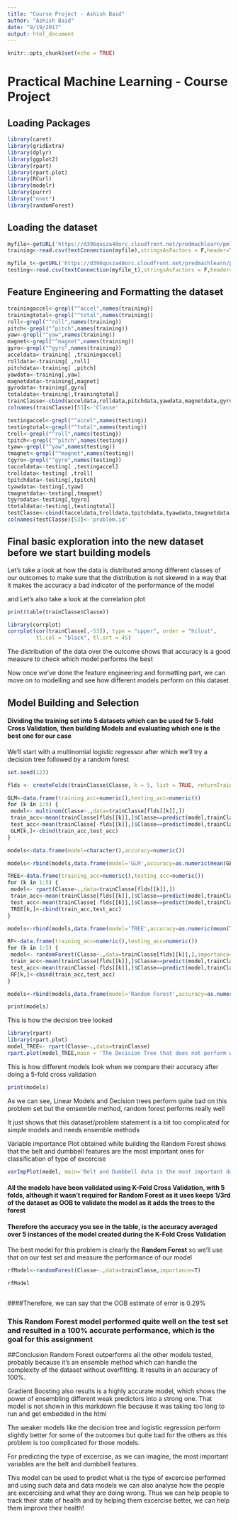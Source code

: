 ```yaml
---
title: "Course Project - Ashish Baid"
author: "Ashish Baid"
date: "9/19/2017"
output: html_document
---
```


```r
knitr::opts_chunk$set(echo = TRUE)
```

# Practical Machine Learning - Course Project

## Loading Packages
```r
library(caret)
library(gridExtra)
library(dplyr)
library(ggplot2)
library(rpart)
library(rpart.plot)
library(RCurl)
library(modelr)
library(purrr)
library("nnet")
library(randomForest)
```

## Loading the dataset

```r
myfile<-getURL('https://d396qusza40orc.cloudfront.net/predmachlearn/pml-training.csv',ssl.verifyhost=F,ssl.verifypeer=F)
training<-read.csv(textConnection(myfile),stringsAsFactors = F,header=T)

myfile_t<-getURL('https://d396qusza40orc.cloudfront.net/predmachlearn/pml-testing.csv',ssl.verifyhost=F,ssl.verifypeer=F)
testing<-read.csv(textConnection(myfile_t),stringsAsFactors = F,header=T)


```

## Feature Engineering and Formatting the dataset
```r
trainingaccel<-grepl("^accel",names(training))
trainingtotal<-grepl("^total",names(training))
roll<-grepl("^roll",names(training))
pitch<-grepl("^pitch",names(training))
yaw<-grepl("^yaw",names(training))
magnet<-grepl("^magnet",names(training))
gyro<-grepl("^gyro",names(training))
acceldata<-training[ ,trainingaccel]
rolldata<-training[ ,roll]
pitchdata<-training[ ,pitch]
yawdata<-training[,yaw]
magnetdata<-training[,magnet]
gyrodata<-training[,gyro]
totaldata<-training[,trainingtotal]
trainClasse<-cbind(acceldata,rolldata,pitchdata,yawdata,magnetdata,gyrodata,totaldata,training[ ,160])
colnames(trainClasse)[53]<-'Classe'

testingaccel<-grepl("^accel",names(testing))
testingtotal<-grepl("^total",names(testing))
troll<-grepl("^roll",names(testing))
tpitch<-grepl("^pitch",names(testing))
tyaw<-grepl("^yaw",names(testing))
tmagnet<-grepl("^magnet",names(testing))
tgyro<-grepl("^gyro",names(testing))
tacceldata<-testing[ ,testingaccel]
trolldata<-testing[ ,troll]
tpitchdata<-testing[,tpitch]
tyawdata<-testing[,tyaw]
tmagnetdata<-testing[,tmagnet]
tgyrodata<-testing[,tgyro]
ttotaldata<-testing[,testingtotal]
testClasse<-cbind(tacceldata,trolldata,tpitchdata,tyawdata,tmagnetdata,tgyrodata,ttotaldata,testing[ ,160])
colnames(testClasse)[53]<-'problem.id'

```

## Final basic exploration into the new dataset before we start building models

Let's take a look at how the data is distributed among different classes of our outcomes to make sure that the distribution is not skewed in a way that it makes the accuracy a bad indicator of the performance of the model

and Let's also take a look at the correlation plot

```r

print(table(trainClasse$Classe))

library(corrplot)
corrplot(cor(trainClasse[,-53]), type = "upper", order = "hclust", 
         tl.col = "black", tl.srt = 45)

```

The distribution of the data over the outcome shows that accuracy is a good measure to check which model performs the best

Now once we've done the feature engineering and formatting part, we can move on to modelling and see how different models perform on this dataset

## Model Building and Selection
#### Dividing the training set into 5 datasets which can be used for 5-fold Cross Validation, then building Models and evaluating which one is the best one for our case

We'll start with a multinomial logistic regressor after which
we'll try a decision tree followed by a random forest

```r
set.seed(123)

flds <- createFolds(trainClasse$Classe, k = 5, list = TRUE, returnTrain = TRUE)

GLM<-data.frame(training_acc=numeric(),testing_acc=numeric())
for (k in 1:5) {
 model<- multinom(Classe~.,data=trainClasse[flds[[k]],])
 train_acc<-mean(trainClasse[flds[[k]],]$Classe==predict(model,trainClasse[flds[[k]],]))
 test_acc<-mean(trainClasse[-flds[[k]],]$Classe==predict(model,trainClasse[-flds[[k]],]))
 GLM[k,]<-cbind(train_acc,test_acc)
}

models<-data.frame(model=character(),accuracy=numeric())

models<-rbind(models,data.frame(model='GLM',accuracy=as.numeric(mean(GLM$testing_acc))))

TREE<-data.frame(training_acc=numeric(),testing_acc=numeric())
for (k in 1:5) {
 model<- rpart(Classe~.,data=trainClasse[flds[[k]],])
 train_acc<-mean(trainClasse[flds[[k]],]$Classe==predict(model,trainClasse[flds[[k]],],type='class'))
 test_acc<-mean(trainClasse[-flds[[k]],]$Classe==predict(model,trainClasse[-flds[[k]],],type='class'))
 TREE[k,]<-cbind(train_acc,test_acc)
}

models<-rbind(models,data.frame(model='TREE',accuracy=as.numeric(mean(TREE$testing_acc))))

RF<-data.frame(training_acc=numeric(),testing_acc=numeric())
for (k in 1:5) {
 model<- randomForest(Classe~.,data=trainClasse[flds[[k]],],importance=T)
 train_acc<-mean(trainClasse[flds[[k]],]$Classe==predict(model,trainClasse[flds[[k]],],type='class'))
 test_acc<-mean(trainClasse[-flds[[k]],]$Classe==predict(model,trainClasse[-flds[[k]],],type='class'))
 RF[k,]<-cbind(train_acc,test_acc)
}

models<-rbind(models,data.frame(model='Random Forest',accuracy=as.numeric(mean(RF$testing_acc))))

print(models)


```

This is how the decision tree looked
```r
library(rpart)
library(rpart.plot)
model_TREE<- rpart(Classe~.,data=trainClasse)
rpart.plot(model_TREE,main = 'The Decision Tree that does not perform well on our data',cex.main=1.5 ,cex=0.7)
```

This is how different models look when we compare their accuracy after doing a 5-fold cross validation
```r
print(models) 
```

As we can see, Linear Models and Decision trees perform quite bad on this problem set but the emsemble method, random forest performs really well

It just shows that this dataset/problem statement is a bit too complicated for simple models and needs ensemble methods

Variable importance Plot obtained while building the Random Forest shows that the belt and dumbbell features are the most important ones for classification of type of excercise

```r
varImpPlot(model, main='Belt and Dumbbell data is the most important data for the model') 
```
 

#### All the models have been validated using K-Fold Cross Validation, with 5 folds, although it wasn't required for Random Forest as it uses keeps 1/3rd of the dataset as OOB to validate the model as it adds the trees to the forest

#### Therefore the accuracy you see in the table, is the accuracy averaged over 5 instances of the model created during the K-Fold Cross Validation



The best model for this problem is clearly the **Random Forest** so we'll use that on our test set and measure the performance of our model


```r

rfModel<-randomForest(Classe~.,data=trainClasse,importance=T)

rfModel



```


####Therefore, we can say that the OOB estimate of error is 0.29%

### This Random Forest model performed quite well on the test set and resulted in a 100% accurate performance, which is the goal for this assignment

##Conclusion
Random Forest outperforms all the other models tested, probably because it's an ensemble method which can handle the complexity of the dataset without overfitting. It results in an accuracy of 100%.

Gradient Boosting also results is a highly accurate model, which shows the power of ensembling different weak predictors into a strong one. That model is not shown in this markdown file because it was taking too long to run and get embedded in the html

The weaker models like the decision tree and logistic regression perform slightly better for some of the outcomes but quite bad for the others as this problem is too complicated for those models.

For predicting the type of excercise, as we can imagine, the most important variables are the belt and dumbbell features.

This model can be used to predict what is the type of excercise performed and using such data and data models we can also analyse how the people are excercising and what they are doing wrong. Thus we can help people to track their state of health and by helping them excercise better, we can help them improve their health!